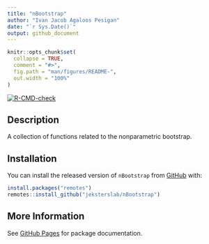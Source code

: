 ```yaml
---
title: "nBootstrap"
author: "Ivan Jacob Agaloos Pesigan"
date: "`r Sys.Date()`"
output: github_document
---
```


<!-- README.md is generated from README.Rmd. Please edit that file -->

```r
knitr::opts_chunk$set(
  collapse = TRUE,
  comment = "#>",
  fig.path = "man/figures/README-",
  out.width = "100%"
)
```

<!-- badges: start -->
[![R-CMD-check](https://github.com/jeksterslab/nBootstrap/workflows/R-CMD-check/badge.svg)](https://github.com/jeksterslab/nBootstrap/actions)
<!-- badges: end -->

## Description

A collection of functions
related to the nonparametric bootstrap.

## Installation

You can install the released version of `nBootstrap` from [GitHub](https://github.com/jeksterslab/nBootstrap) with:

```r
install.packages("remotes")
remotes::install_github("jeksterslab/nBootstrap")
```

## More Information

See [GitHub Pages](https://jeksterslab.github.io/nBootstrap/index.html)
for package documentation.
